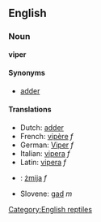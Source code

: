 ==English==
===Noun===
'''viper'''

====Synonyms====
*[[adder]]

====Translations====
*Dutch: [[adder#Dutch|adder]]
*French: [[vipère]] ''f''
*German: [[Viper]] ''f''
*Italian: [[vipera]] ''f''
*Latin: [[vipera]] ''f''
*{{pl}}: [[żmija]] ''f''
*Slovene: [[gad]] ''m''

[[Category:English reptiles]]